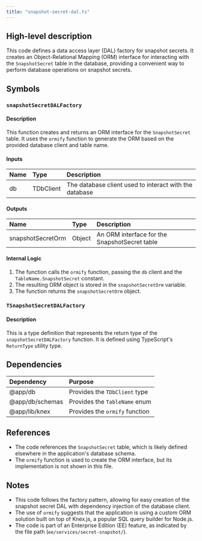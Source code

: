 ```yaml
---
title: "snapshot-secret-dal.ts"
---
```


## High-level description
This code defines a data access layer (DAL) factory for snapshot secrets. It creates an Object-Relational Mapping (ORM) interface for interacting with the `SnapshotSecret` table in the database, providing a convenient way to perform database operations on snapshot secrets.

## Symbols

### `snapshotSecretDALFactory`
#### Description
This function creates and returns an ORM interface for the `SnapshotSecret` table. It uses the `ormify` function to generate the ORM based on the provided database client and table name.

#### Inputs
| Name | Type | Description |
|:-----|:-----|:------------|
| db | TDbClient | The database client used to interact with the database |

#### Outputs
| Name | Type | Description |
|:-----|:-----|:------------|
| snapshotSecretOrm | Object | An ORM interface for the SnapshotSecret table |

#### Internal Logic
1. The function calls the `ormify` function, passing the `db` client and the `TableName.SnapshotSecret` constant.
2. The resulting ORM object is stored in the `snapshotSecretOrm` variable.
3. The function returns the `snapshotSecretOrm` object.

### `TSnapshotSecretDALFactory`
#### Description
This is a type definition that represents the return type of the `snapshotSecretDALFactory` function. It is defined using TypeScript's `ReturnType` utility type.

## Dependencies
| Dependency | Purpose |
|:-----------|:--------|
| @app/db | Provides the `TDbClient` type |
| @app/db/schemas | Provides the `TableName` enum |
| @app/lib/knex | Provides the `ormify` function |

## References
- The code references the `SnapshotSecret` table, which is likely defined elsewhere in the application's database schema.
- The `ormify` function is used to create the ORM interface, but its implementation is not shown in this file.

## Notes
- This code follows the factory pattern, allowing for easy creation of the snapshot secret DAL with dependency injection of the database client.
- The use of `ormify` suggests that the application is using a custom ORM solution built on top of Knex.js, a popular SQL query builder for Node.js.
- The code is part of an Enterprise Edition (EE) feature, as indicated by the file path (`ee/services/secret-snapshot/`).